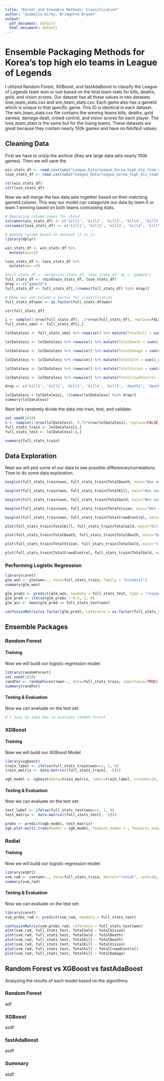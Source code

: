 ```yaml
---
title: "Kernel and Ensemble Methods: Classification"
author: "Isabelle Kirby, Bridgette Bryant"
output:
  pdf_document: default
  html_document: default
---
```


# Ensemble Packaging Methods for Korea's top high elo teams in League of Legends

I utilized Random Forest, XGBoost, and fastAdaBoost to classify the League of Legends team won or lost based on the total team stats for kills, deaths, gold, and vision scores. Our dataset has all these values in two datasets lose_team_stats.csv and win_team_stats.csv. Each game also has a gameId which is unique to that specific game. This ID is identical in each dataset. The win_team_stats.csv file contains the winning teams kills, deaths, gold earned, damage dealt, crowd control, and vision scores for each player. The lose_team_stats is the same but for the losing teams. These datasets are great because they contain nearly 100k games and have no NA/Null values.


## Cleaning Data

First we have to unzip the archive (they are large data sets nearly 100k games). Then we will save the


```r

win_stats_df <- read.csv((unz("League_Data/league_korea_high_elo_team_stats.zip", "win_team_stats.csv")))
lose_stats_df <- read.csv((unz("League_Data/league_korea_high_elo_team_stats.zip", "lose_team_stats.csv")))

str(win_stats_df)
str(lose_stats_df)

```

Now we will merge the two data sets together based on their matching gameId column. This way our model can catagorize our data by team 0 or team 1 winning based on both teams contrasting stats.
```r
# Replacing column names for rbind
colnames(win_stats_df) <- c('kill1', 'kill2', 'kill3', 'kill4', 'kill5', 'death1', 'death2', 'death3', 'death4', 'death5', 'totalDamageDealtToChampions1', 'totalDamageDealtToChampions2', 'totalDamageDealtToChampions3', 'totalDamageDealtToChampions4', 'totalDamageDealtToChampions5', 'goldEarned1', 'goldEarned2', 'goldEarned3', 'goldEarned4', 'goldEarned5', 'visionScore1', 'visionScore2', 'visionScore3', 'visionScore4', 'visionScore5', 'totalTimeCrowdControlDealt1', 'totalTimeCrowdControlDealt2', 'totalTimeCrowdControlDealt3', 'totalTimeCrowdControlDealt4', 'totalTimeCrowdControlDealt5', 'gameId')
colnames(lose_stats_df) <- c('kill1', 'kill2', 'kill3', 'kill4', 'kill5', 'death1', 'death2', 'death3', 'death4', 'death5', 'totalDamageDealtToChampions1', 'totalDamageDealtToChampions2', 'totalDamageDealtToChampions3', 'totalDamageDealtToChampions4', 'totalDamageDealtToChampions5', 'goldEarned1', 'goldEarned2', 'goldEarned3', 'goldEarned4', 'goldEarned5', 'visionScore1', 'visionScore2', 'visionScore3', 'visionScore4', 'visionScore5', 'totalTimeCrowdControlDealt1', 'totalTimeCrowdControlDealt2', 'totalTimeCrowdControlDealt3', 'totalTimeCrowdControlDealt4', 'totalTimeCrowdControlDealt5', 'gameId')

# Adding column based on dataset it is in
library(dplyr)

win_stats_df <- win_stats_df %>%
  mutate(won=1)

lose_stats_df <- lose_stats_df %>%
  mutate(won =0)

#full_stats_df <- merge(win_stats_df, lose_stats_df, by = "gameId")
full_stats_df <- rbind(win_stats_df, lose_stats_df)
drop <- c("gameId")
full_stats_df <- full_stats_df[,!(names(full_stats_df) %in% drop)]

# Make our won column a factor for classification
full_stats_df$won <- as.factor(full_stats_df$won)

str(full_stats_df)
```
```r
i <- sample(1:nrow(full_stats_df), .2*nrow(full_stats_df), replace=FALSE)
full_stats_smol <- full_stats_df[i,]

lolDataless <- full_stats_smol %>% rowwise() %>% mutate(TotalKill = sum(c_across(kill1:kill5)))

lolDataless <- lolDataless %>% rowwise() %>% mutate(TotalDeath = sum(c_across(death1:death5)))

lolDataless <- lolDataless %>% rowwise() %>% mutate(TotalDamage = sum(c_across(totalDamageDealtToChampions1:totalDamageDealtToChampions5)))

lolDataless <- lolDataless %>% rowwise() %>% mutate(TotalGold = sum(c_across(goldEarned1:goldEarned5)))

lolDataless <- lolDataless %>% rowwise() %>% mutate(TotalVision = sum(c_across(visionScore1:visionScore5)))

lolDataless <- lolDataless %>% rowwise() %>% mutate(TotalCrowdControl = sum(c_across(totalTimeCrowdControlDealt1:totalTimeCrowdControlDealt5)))

drop <- c('kill1', 'kill2', 'kill3', 'kill4', 'kill5', 'death1', 'death2', 'death3', 'death4', 'death5', 'totalDamageDealtToChampions1', 'totalDamageDealtToChampions2', 'totalDamageDealtToChampions3', 'totalDamageDealtToChampions4', 'totalDamageDealtToChampions5', 'goldEarned1', 'goldEarned2', 'goldEarned3', 'goldEarned4', 'goldEarned5', 'visionScore1', 'visionScore2', 'visionScore3', 'visionScore4', 'visionScore5', 'totalTimeCrowdControlDealt1', 'totalTimeCrowdControlDealt2', 'totalTimeCrowdControlDealt3', 'totalTimeCrowdControlDealt4', 'totalTimeCrowdControlDealt5')

lolDataless = lolDataless[, !(names(lolDataless) %in% drop)]
summary(lolDataless)
```

Next let's randomly divide the data into train, test, and validate:

```r
set.seed(1010)
i <- sample(1:nrow(lolDataless), 0.75*nrow(lolDataless), replace=FALSE)
full_stats_train <- lolDataless[i,]
full_stats_test <- lolDataless[-i,]

summary(full_stats_train)
```


## Data Exploration

Next we will plot some of our data to see possible differences/correlations. Time to do some data exploration.

```r
boxplot(full_stats_train$won, full_stats_train$TotalDeath, main="Won and Deaths", xlab="Won", ylab="Total Deaths", outline = FALSE, col = 'aquamarine')

boxplot(full_stats_train$won, full_stats_train$TotalKill, main="Won and kills", xlab="Won", ylab="Total kills", outline = FALSE, col = 'azure')

boxplot(full_stats_train$won, full_stats_train$TotalGold, main="Won and Gold Earned", xlab="Won", ylab="Total Gold Earned", outline = FALSE, col = 'beige')

boxplot(full_stats_train$won, full_stats_train$TotalVision, main="Won and Vision Score", xlab="Won", ylab="Total Vision Score", outline = FALSE, col = 'bisque')

boxplot(full_stats_train$won, full_stats_train$TotalCrowdControl, main="Won and totalTimeCrowdControlDealt", xlab="Won", ylab="Total totalTimeCrowdControlDealt", outline = FALSE, col='red')

plot(full_stats_train$TotalKill, full_stats_train$TotalGold, main="Kills and Gold Earned", xlab="Kills", ylab="Total Gold Earned", col = rep(1:6))

plot(full_stats_train$TotalDeath, full_stats_train$TotalDeath, main="Deaths and Gold Earned", xlab="Deaths", ylab="Total Gold Earned", col = rep(6:12))

plot(full_stats_train$TotalVision, full_stats_train$TotalGold, main="Vision Score and Gold Earned", xlab="Vision Score", ylab="Total Gold Earned", col = rep(12:18))

plot(full_stats_train$TotalCrowdControl, full_stats_train$TotalGold, main="totalTimeCrowdControlDealt and Gold Earned", xlab="totalTimeCrowdControlDealt", ylab="Total Gold Earned", col = rep(18:24))

```
### Performing Logistic Regression
```r
library(caret)
glm_won <- glm(won~., data=full_stats_train, family = "binomial")
summary(glm_won)

glm_probs <- predict(glm_won, newdata = full_stats_test, type = "response")
glm_pred <- ifelse(glm_probs > 0.5, 1, 0)
glm_acc <- mean(glm_pred == full_stats_test$won)

confusionMatrix(as.factor(glm_pred), reference = as.factor(full_stats_test$won))
```

## Ensemble Packages

### Random Forest

#### Training

Now we will build our logistic regression model
```r
library(randomForest)
set.seed(1010)
randFor <- randomForest(won~., data=full_stats_train, importance=TRUE)
summary(randFor)
```

#### Testing & Evaluation

Now we can evaluate on the test set:

```r
# I have no idea how to evaluate random forest
```

### XGBoost

#### Training

Now we will build our XGBoost Model
```r
library(xgboost)
train_label <- ifelse(full_stats_train$won==1, 1, 0)
train_matrix <- data.matrix((full_stats_train[, -6]))

xgb_model <- xgboost(data=train_matrix, label=train_label, nrounds=10, objective='binary:logistic')

```

#### Testing & Evaluation

Now we can evaluate on the test set:

```r
test_label <- ifelse(full_stats_test$won==1, 1, 0)
test_matrix <- data.matrix((full_stats_test[, -6]))

probs <- predict(xgb_model, test_matrix)
xgb.plot.multi.trees(model = xgb_model, feature_names = , features_keep = 3)
```

### Radial

#### Training

Now we will build our logistic regression model
```r
library(e1071)
svm_rad <- svm(won~., data=full_stats_train, kernel="radial", cost=10, scale=TRUE)
summary(svm_rad)
```

#### Testing & Evaluation

Now we can evaluate on the test set:

```r
library(caret)
svm_probs_rad <- predict(svm_rad, newdata = full_stats_test)

confusionMatrix(svm_probs_rad, reference = full_stats_test$won)
plot(svm_rad, full_stats_test, TotalGold ~ TotalVision)
plot(svm_rad, full_stats_test, TotalGold ~ TotalDeath)
plot(svm_rad, full_stats_test, TotalKill ~ TotalDeath)
plot(svm_rad, full_stats_test, TotalKill ~ TotalVision)
plot(svm_rad, full_stats_test, TotalKill ~ TotalCrowdControl)
plot(svm_rad, full_stats_test, TotalKill ~ TotalDamage)
```

## Random Forest vs XGBoost vs fastAdaBoost
Analyzing the results of each model based on the algorithms.

### Random Forest

adf


### XGBoost

asdf


### fastAdaBoost

asdf


### Summary

asdf

